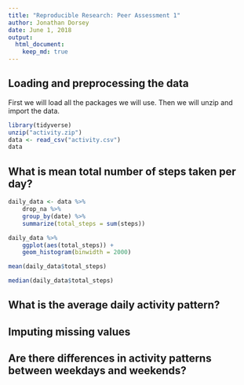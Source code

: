 ```yaml
---
title: "Reproducible Research: Peer Assessment 1"
author: Jonathan Dorsey
date: June 1, 2018
output: 
  html_document:
    keep_md: true
---
```



## Loading and preprocessing the data
First we will load all the packages we will use. Then we will unzip and import the data.

```r
library(tidyverse)
unzip("activity.zip")
data <- read_csv("activity.csv")
data
```



## What is mean total number of steps taken per day?
```r
daily_data <- data %>%
    drop_na %>%
    group_by(date) %>%
    summarize(total_steps = sum(steps))

daily_data %>%
    ggplot(aes(total_steps)) +
    geom_histogram(binwidth = 2000)

mean(daily_data$total_steps)

median(daily_data$total_steps)
```



## What is the average daily activity pattern?



## Imputing missing values



## Are there differences in activity patterns between weekdays and weekends?
